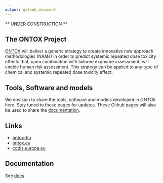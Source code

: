 ```yaml
---
output: github_document
---
```


** UNDER CONSTRUCTION **

## The ONTOX Project

[ONTOX](ONTOX will deliver a generic strategy to create innovative new approach methodologies (NAMs) in order to predict systemic repeated dose toxicity effects that, upon combination with tailored exposure assessment, will enable human risk assessment.
This strategy can be applied to any type of chemical and systemic repeated dose toxicity effect. ) will deliver a generic strategy to create innovative new approach methodologies (NAMs) in order to predict systemic repeated dose toxicity effects that, upon combination with tailored exposure assessment, will enable human risk assessment.
This strategy can be applied to any type of chemical and systemic repeated dose toxicity effect. 

## Tools, Software and models
We envision to share the tools, software and models developed in ONTOX here. Stay tuned to these pages for updates. These Github pages will also be used to share the [documentation](/docs/docs.html).

## Links

 - [ontox-hu](https://github.com/ontox-hu)
 - [ontox.eu](https://ontox-project.eu/)
 - [codis.europa.eu](https://cordis.europa.eu/project/id/963845)

## Documentation
See [docs](/docs/docs.html)
